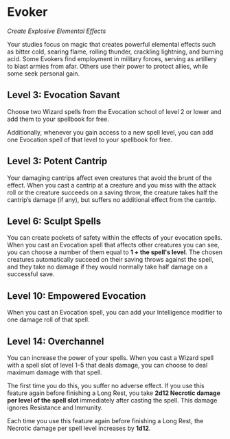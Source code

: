 # Evoker

_Create Explosive Elemental Effects_

Your studies focus on magic that creates powerful elemental effects such as bitter cold, searing flame, rolling thunder, crackling lightning, and burning acid. Some Evokers find employment in military forces, serving as artillery to blast armies from afar. Others use their power to protect allies, while some seek personal gain.

## Level 3: Evocation Savant

Choose two Wizard spells from the Evocation school of level 2 or lower and add them to your spellbook for free.

Additionally, whenever you gain access to a new spell level, you can add one Evocation spell of that level to your spellbook for free.

## Level 3: Potent Cantrip

Your damaging cantrips affect even creatures that avoid the brunt of the effect. When you cast a cantrip at a creature and you miss with the attack roll or the creature succeeds on a saving throw, the creature takes half the cantrip’s damage (if any), but suffers no additional effect from the cantrip.

## Level 6: Sculpt Spells

You can create pockets of safety within the effects of your evocation spells. When you cast an Evocation spell that affects other creatures you can see, you can choose a number of them equal to **1 + the spell's level**. The chosen creatures automatically succeed on their saving throws against the spell, and they take no damage if they would normally take half damage on a successful save.

## Level 10: Empowered Evocation

When you cast an Evocation spell, you can add your Intelligence modifier to one damage roll of that spell.

## Level 14: Overchannel

You can increase the power of your spells. When you cast a Wizard spell with a spell slot of level 1–5 that deals damage, you can choose to deal maximum damage with that spell.

The first time you do this, you suffer no adverse effect. If you use this feature again before finishing a Long Rest, you take **2d12 Necrotic damage per level of the spell slot** immediately after casting the spell. This damage ignores Resistance and Immunity.

Each time you use this feature again before finishing a Long Rest, the Necrotic damage per spell level increases by **1d12**.
